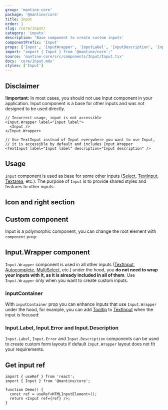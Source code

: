 ```yaml
---
group: 'mantine-core'
package: '@mantine/core'
title: Input
order: 1
slug: /core/input/
category: 'inputs'
description: 'Base component to create custom inputs'
componentPrefix: 'Input'
props: ['Input', 'InputWrapper', 'InputLabel', 'InputDescription', 'InputError']
import: "import { Input } from '@mantine/core';"
source: 'mantine-core/src/components/Input/Input.tsx'
docs: 'core/Input.mdx'
styles: ['Input']
---
```



## Disclaimer

**!important:** In most cases, you should not use Input component in your application.
Input component is a base for other inputs and was not designed to be used directly.

```tsx
// Incorrect usage, input is not accessible
<Input.Wrapper label="Input label">
  <Input />
</Input.Wrapper>

// Use TextInput instead of Input everywhere you want to use Input,
// it is accessible by default and includes Input.Wrapper
<TextInput label="Input label" description="Input description" />
```

## Usage

`Input` component is used as base for some other inputs ([Select](/core/select/), [TextInput](/core/text-input/), [Textarea](/core/textarea/), etc.).
The purpose of `Input` is to provide shared styles and features to other inputs:

<Demo data={InputDemos.configurator} />

## Icon and right section

<Demo data={InputDemos.icon} />

## Custom component

Input is a polymorphic component, you can change the root element with `component` prop:

<Demo data={InputDemos.component} />

## Input.Wrapper component

`Input.Wrapper` component is used in all other inputs ([TextInput](/core/text-input/), [Autocomplete](/core/autocomplete/), [MultiSelect](/core/multi-select/), etc.)
under the hood, you **do not need to wrap your inputs with it, as it is already included in all of them**.
Use `Input.Wrapper` only when you want to create custom inputs.

<Demo data={InputDemos.wrapperConfigurator} />

### inputContainer

With `inputContainer` prop you can enhance inputs that use `Input.Wrapper` under the hood,
for example, you can add [Tooltip](/core/tooltip/) to [TextInput](/core/text-input/) when
the input is focused:

<Demo data={InputDemos.inputContainer} />

### Input.Label, Input.Error and Input.Description

`Input.Label`, `Input.Error` and `Input.Description` components can be used to create custom
form layouts if default `Input.Wrapper` layout does not fit your requirements.

<Demo data={InputDemos.helpers} />

## Get input ref

```tsx
import { useRef } from 'react';
import { Input } from '@mantine/core';

function Demo() {
  const ref = useRef<HTMLInputElement>();
  return <Input ref={ref} />;
}
```
